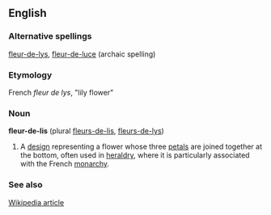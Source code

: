 ==English==
===Alternative spellings===
[[fleur-de-lys]], [[fleur-de-luce]] (archaic spelling)
===Etymology===
French ''fleur de lys'', "lily flower"
===Noun===
'''fleur-de-lis''' (plural [[fleurs-de-lis]], [[fleurs-de-lys]])

# A [[design]] representing a flower whose three [[petal]]s are joined together at the bottom, often used in [[heraldry]], where it is particularly associated with the French [[monarchy]].
===See also===
[[w:Fleur-de-lis|Wikipedia article]]